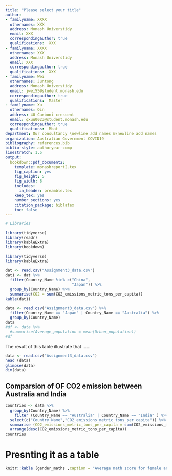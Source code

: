 ```yaml
---
title: "Please select your title"
author:
- familyname: XXXX
  othernames: XXX
  address: Monash Universtidy
  email: XXX
  correspondingauthor: true
  qualifications:  XXX
- familyname: XXXX
  othernames: XXX
  address: Monash Universtidy
  email: XXX
  correspondingauthor: true
  qualifications:  XXX
- familyname: Wei
  othernames: Juntong
  address: Monash Universtidy
  email: jwei55@student.monash.edu
  correspondingauthor: true
  qualifications:  Master
- familyname: Xu
  othernames: Qin 
  address: 40 Carboni crescent 
  email: qxuu0023@student.monash.edu
  correspondingauthor: true
  qualifications:  Mbat
department: Our consultancy \newline add names &\newline add names
organization: Australian Government COVID19
bibliography: references.bib
biblio-style: authoryear-comp
linestretch: 1.5
output:
  bookdown::pdf_document2:
    template: monashreport2.tex
    fig_caption: yes
    fig_height: 5
    fig_width: 8
    includes:
      in_header: preamble.tex
    keep_tex: yes
    number_sections: yes
    citation_package: biblatex
    toc: false
---
```


```r
# Libraries

library(tidyverse)
library(readr)
library(kableExtra)
library(bookdown)

```



\section*{Country XX1 and YY1"}

\section*{Country XX2 and YY2}
```r
library(tidyverse)
library(kableExtra)
```

```r
dat <- read.csv("Assignment3_data.csv")
dat1 <- dat %>%
  filter(Country_Name %in% c("China",
                             "Japan")) %>%
  group_by(Country_Name) %>%
  summarise(CO2 = sum(CO2_emissions_metric_tons_per_capita))
kable(dat1)
```

\section*{Country XX3 and YY3}

```r
data <- read.csv("Assignment3_data.csv") %>% 
  filter(Country_Name == "Japan" | Country_Name == "Australia") %>% 
  group_by(Country_Name)
data
#df <- data %>% 
  #summarise(Average_population = mean(Urban_population))
#df
```
The result of this table illustrate that ......

\section*{Country XX3 and YY3}

```r
data <- read.csv("Assignment3_data.csv")
head (data)
glimpse(data)
dim(data)
```

## Comparsion of OF CO2 emission between Australia and India


```r
countries <- data %>% 
  group_by(Country_Name) %>% 
    filter (Country_Name == "Australia" | Country_Name == "India" ) %>% 
  select(c("Country_Name","CO2_emissions_metric_tons_per_capita")) %>% 
  summarise (CO2_emissions_metric_tons_per_capita = sum(CO2_emissions_metric_tons_per_capita, na.rm=TRUE)) %>% 
  arrange(desc(CO2_emissions_metric_tons_per_capita))
countries 
```

# Presnting it as a table 
```r

knitr::kable (gender_maths ,caption = "Average math score for female and male students", ditgits=2) %>% kable_styling()
```


